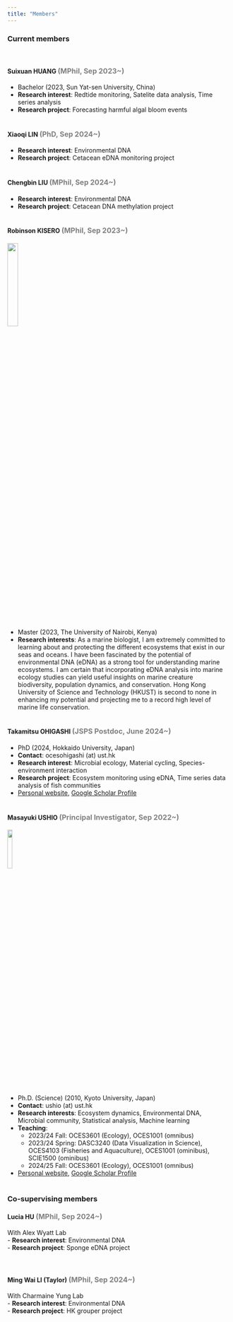 ```yaml
---
title: "Members"
---
```


### Current members
<br>

#### Suixuan HUANG <font size=3 color="gray">(MPhil, Sep 2023~)</font>
- Bachelor (2023, Sun Yat-sen University, China)
- **Research interest**: Redtide monitoring, Satelite data analysis, Time series analysis
- **Research project**: Forecasting harmful algal bloom events
<br>
<br>

#### Xiaoqi LIN <font size=3 color="gray">(PhD, Sep 2024~)</font>
- **Research interest**: Environmental DNA
- **Research project**: Cetacean eDNA monitoring project
<br>
<br>

#### Chengbin LIU <font size=3 color="gray">(MPhil, Sep 2024~)</font>
- **Research interest**: Environmental DNA
- **Research project**: Cetacean DNA methylation project
<br>
<br>

#### Robinson KISERO <font size=3 color="gray">(MPhil, Sep 2023~)</font>
<img src="img/img_rk2023.png" align="left" style="width:22%">
<br clear="left">

- Master (2023, The University of Nairobi, Kenya)
- **Research interests**: As a marine biologist, I am extremely committed to learning about and protecting the different ecosystems that exist in our seas and oceans. I have been fascinated by the potential of environmental DNA (eDNA) as a strong tool for understanding marine ecosystems. I am certain that incorporating eDNA analysis into marine ecology studies can yield useful insights on marine creature biodiversity, population dynamics, and conservation. Hong Kong University of Science and Technology (HKUST) is second to none in enhancing my potential and projecting me to a record high level of marine life conservation.
<br>
<br>

#### Takamitsu OHIGASHI <font size=3 color="gray">(JSPS Postdoc, June 2024~)</font>
- PhD (2024, Hokkaido University, Japan)
- **Contact**: ocesohigashi (at) ust.hk
- **Research interest**: Microbial ecology, Material cycling, Species-environment interaction
- **Research project**: Ecosystem monitoring using eDNA, Time series data analysis of fish communities
- [Personal website](https://otfight67.wixsite.com/researchprofile){target="_blank"}, [Google Scholar Profile](https://scholar.google.co.jp/citations?user=uC7K8TsAAAAJ&hl=en){target="_blank"}
<br>
<br>

#### Masayuki USHIO <font size=3 color="gray">(Principal Investigator, Sep 2022~)</font>
<img src="img/img_mu2022.png" align="left" style="width:15%">
<br clear="left">

- Ph.D. (Science) (2010, Kyoto University, Japan)
- **Contact**: ushio (at) ust.hk
- **Research interests**: Ecosystem dynamics, Environmental DNA, Microbial community, Statistical analysis, Machine learning
- **Teaching**:
  - 2023/24 Fall: OCES3601 (Ecology), OCES1001 (omnibus)
  - 2023/24 Spring: DASC3240 (Data Visualization in Science), OCES4103 (Fisheries and Aquaculture), OCES1001 (ominibus), SCIE1500 (ominibus)
  - 2024/25 Fall: OCES3601 (Ecology), OCES1001 (omnibus)
- [Personal website](https://ong8181.github.io/){target="_blank"}, [Google Scholar Profile](https://scholar.google.com/citations?user=GtIzgfYAAAAJ&hl=en){target="_blank"}
<br>
<br>

### Co-supervising members

#### Lucia HU <font size=3 color="gray">(MPhil, Sep 2024~)</font>
With Alex Wyatt Lab  
- **Research interest**: Environmental DNA  
- **Research project**: Sponge eDNA project  
<br>
<br>

#### Ming Wai LI (Taylor) <font size=3 color="gray">(MPhil, Sep 2024~)</font>
With Charmaine Yung Lab  
- **Research interest**: Environmental DNA  
- **Research project**: HK grouper project  
<br>
<br>

<!--
# Past members
- Marin KOMOJIRI (2022.4-8, Research Assistant)
-->
